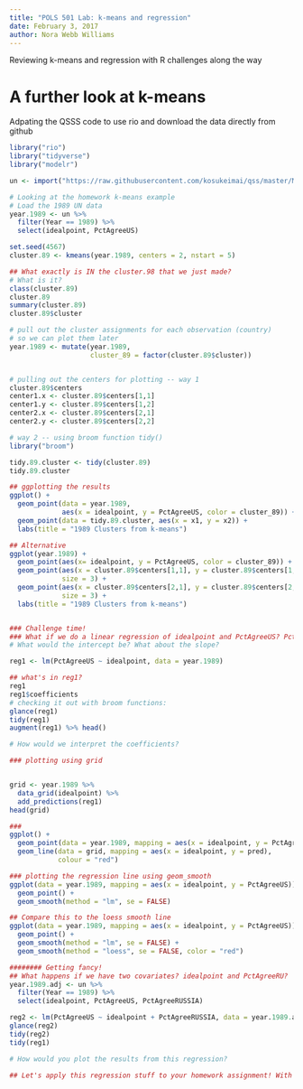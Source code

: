```yaml
---
title: "POLS 501 Lab: k-means and regression"
date: February 3, 2017
author: Nora Webb Williams
---
```


Reviewing k-means and regression with R challenges along the way

# A further look at k-means

Adpating the QSSS code to use rio and download the data directly from github
```r
library("rio")
library("tidyverse")
library("modelr")
```
```r
un <- import("https://raw.githubusercontent.com/kosukeimai/qss/master/MEASUREMENT/unvoting.csv")

# Looking at the homework k-means example
# Load the 1989 UN data
year.1989 <- un %>%
  filter(Year == 1989) %>%
  select(idealpoint, PctAgreeUS)

set.seed(4567)
cluster.89 <- kmeans(year.1989, centers = 2, nstart = 5)

## What exactly is IN the cluster.98 that we just made?
# What is it?
class(cluster.89)
cluster.89
summary(cluster.89)
cluster.89$cluster

# pull out the cluster assignments for each observation (country)
# so we can plot them later
year.1989 <- mutate(year.1989, 
                    cluster_89 = factor(cluster.89$cluster))


# pulling out the centers for plotting -- way 1
cluster.89$centers
center1.x <- cluster.89$centers[1,1]
center1.y <- cluster.89$centers[1,2]
center2.x <- cluster.89$centers[2,1]
center2.y <- cluster.89$centers[2,2]

# way 2 -- using broom function tidy()
library("broom")

tidy.89.cluster <- tidy(cluster.89)
tidy.89.cluster

## ggplotting the results
ggplot() +
  geom_point(data = year.1989,
             aes(x = idealpoint, y = PctAgreeUS, color = cluster_89)) +
  geom_point(data = tidy.89.cluster, aes(x = x1, y = x2)) +
  labs(title = "1989 Clusters from k-means")

## Alternative
ggplot(year.1989) +
  geom_point(aes(x= idealpoint, y = PctAgreeUS, color = cluster_89)) +
  geom_point(aes(x = cluster.89$centers[1,1], y = cluster.89$centers[1,2]), 
             size = 3) +
  geom_point(aes(x = cluster.89$centers[2,1], y = cluster.89$centers[2,2]), 
             size = 3) +
  labs(title = "1989 Clusters from k-means")


### Challenge time!
### What if we do a linear regression of idealpoint and PctAgreeUS? PctAgreeUS is the DV.
# What would the intercept be? What about the slope?

reg1 <- lm(PctAgreeUS ~ idealpoint, data = year.1989)

## what's in reg1?
reg1
reg1$coefficients
# checking it out with broom functions:
glance(reg1)
tidy(reg1)
augment(reg1) %>% head()

# How would we interpret the coefficients?

### plotting using grid


grid <- year.1989 %>%
  data_grid(idealpoint) %>%
  add_predictions(reg1)
head(grid)

###
ggplot() +
  geom_point(data = year.1989, mapping = aes(x = idealpoint, y = PctAgreeUS)) +
  geom_line(data = grid, mapping = aes(x = idealpoint, y = pred),
            colour = "red")

### plotting the regression line using geom_smooth
ggplot(data = year.1989, mapping = aes(x = idealpoint, y = PctAgreeUS)) +
  geom_point() +
  geom_smooth(method = "lm", se = FALSE)

## Compare this to the loess smooth line
ggplot(data = year.1989, mapping = aes(x = idealpoint, y = PctAgreeUS)) +
  geom_point() +
  geom_smooth(method = "lm", se = FALSE) + 
  geom_smooth(method = "loess", se = FALSE, color = "red")

######## Getting fancy!
## What happens if we have two covariates? idealpoint and PctAgreeRU?
year.1989.adj <- un %>%
  filter(Year == 1989) %>%
  select(idealpoint, PctAgreeUS, PctAgreeRUSSIA)

reg2 <- lm(PctAgreeUS ~ idealpoint + PctAgreeRUSSIA, data = year.1989.adj)
glance(reg2)
tidy(reg2)
tidy(reg1)

# How would you plot the results from this regression?

## Let's apply this regression stuff to your homework assignment! With R Markdown!!!
```

